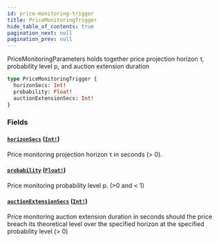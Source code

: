 ```yaml
---
id: price-monitoring-trigger
title: PriceMonitoringTrigger
hide_table_of_contents: true
pagination_next: null
pagination_prev: null
---
```



PriceMonitoringParameters holds together price projection horizon τ, probability level p, and auction extension duration

```graphql
type PriceMonitoringTrigger {
  horizonSecs: Int!
  probability: Float!
  auctionExtensionSecs: Int!
}
```


### Fields

#### [`horizonSecs`](#) ([`Int!`](/docs/testnet/graphql/scalars/int))

Price monitoring projection horizon τ in seconds (&#x003E; 0).


#### [`probability`](#) ([`Float!`](/docs/testnet/graphql/scalars/float))

Price monitoring probability level p. (&#x003E;0 and &#x003C; 1)


#### [`auctionExtensionSecs`](#) ([`Int!`](/docs/testnet/graphql/scalars/int))

Price monitoring auction extension duration in seconds should the price
breach its theoretical level over the specified horizon at the specified
probability level (&#x003E; 0)




